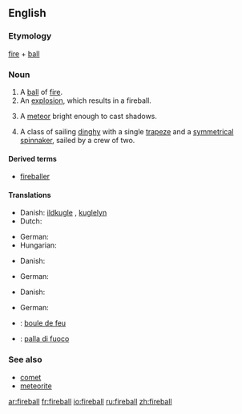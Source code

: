{{wikipedia|dab=fireball}}
==English==

===Etymology===
[[fire]] + [[ball]]

===Noun===
{{en-noun}}

# A [[ball]] of [[fire]].
# An [[explosion]], which results in a fireball.
# {{astronomy}} A [[meteor]] bright enough to cast shadows.
# A class of sailing [[dinghy]] with a single [[trapeze]] and a [[symmetrical]] [[spinnaker]], sailed by a crew of two.

====Derived terms====
* [[fireballer]]

====Translations====
{{trans-top|A ball of fire}}
* Danish: [[ildkugle]] {{c}}, [[kuglelyn]] {{n}}
* Dutch: {{t|nl|vuurbol|m}}
{{trans-mid}}
* German: {{t-|de|Feuerball|m}}
* Hungarian: {{t+|hu|tűzgolyó}}
{{trans-bottom}}

{{trans-top|An explosion, which results in a fireball}}
* Danish: {{t-|da|ildkugle|c}}
{{trans-mid}}
* German: {{t-|de|Feuerball|m}}
{{trans-bottom}}

{{trans-top|A meteor bright enough to cast shadows}}
* Danish: {{t-|da|meteor|c}}
{{trans-mid}}
* German: {{t-|de|Feuerball|m}}
{{trans-bottom}}

{{trans-top|A class of sailing dinghy}}
{{trans-mid}}
{{trans-bottom}}

{{checktrans-top}}
* {{ttbc|French}}: [[boule de feu]] {{f}}
* {{ttbc|Italian}}: [[palla di fuoco]] {{f}}
{{checktrans-bottom}}

===See also===
* [[comet]]
* [[meteorite]]

[[ar:fireball]]
[[fr:fireball]]
[[io:fireball]]
[[ru:fireball]]
[[zh:fireball]]